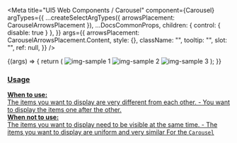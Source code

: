 
<Meta
  title="UI5 Web Components / Carousel"
  component={Carousel}
  argTypes={{
    ...createSelectArgTypes({ arrowsPlacement: CarouselArrowsPlacement }),
    ...DocsCommonProps,
    children: { control: { disable: true } },
  }}
  args={{
    arrowsPlacement: CarouselArrowsPlacement.Content,
    style: {},
    className: "",
    tooltip: "",
    slot: "",
    ref: null,
  }}
/>

<DocsHeader />

<Canvas>
  <Story name="Default">
    {(args) => {
      return (
        <Carousel {...args}>
          <img
            src="https://sap.github.io/ui5-webcomponents/assets/images/sample1.jpg"
            alt="img-sample 1"
          />
          <img
            src="https://sap.github.io/ui5-webcomponents/assets/images/sample2.jpg"
            alt="img-sample 2"
          />
          <img
            src="https://sap.github.io/ui5-webcomponents/assets/images/sample3.jpg"
            alt="img-sample 3"
          />
        </Carousel>
      );
    }}
  </Story>
</Canvas>

<ArgsTable story="." />
<div
  style={{
    fontFamily: "var(--sapFontFamily)",
    fontSize: "var(--sapFontSize)",
    color: "var(--sapTextColor)",
  }}
>
  <h3 id="usage" tabindex="-1">
    <a aria-hidden="true" href="#usage" tabindex="-1" target="_self" class="css-yi0p10" />
    Usage
  </h3>
  <b>When to use:</b> <br />
  The items you want to display are very different from each other. - You want
  to display the items one after the other. <br />
  <b>When not to use:</b>
  <br />
  The items you want to display need to be visible at the same time. - The items
  you want to display are uniform and very similar For the <code>Carousel</code>
</div>
